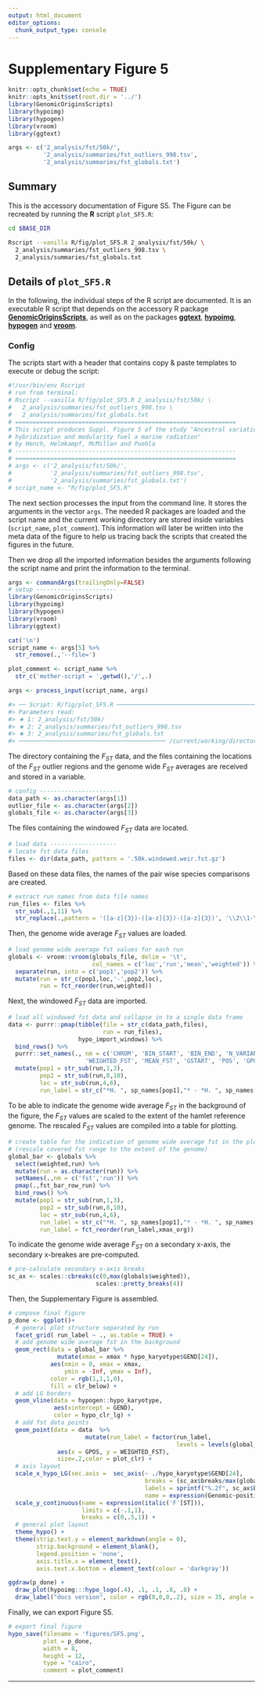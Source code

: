 ```yaml
---
output: html_document
editor_options:
  chunk_output_type: console
---
```

# Supplementary Figure 5

```r
knitr::opts_chunk$set(echo = TRUE)
knitr::opts_knit$set(root.dir = '../')
library(GenomicOriginsScripts)
library(hypoimg)
library(hypogen)
library(vroom)
library(ggtext)

args <- c('2_analysis/fst/50k/',
          '2_analysis/summaries/fst_outliers_998.tsv',
          '2_analysis/summaries/fst_globals.txt')
```

## Summary

This is the accessory documentation of Figure S5.
The Figure can be recreated by running the **R** script `plot_SF5.R`:

```sh
cd $BASE_DIR

Rscript --vanilla R/fig/plot_SF5.R 2_analysis/fst/50k/ \
  2_analysis/summaries/fst_outliers_998.tsv \
  2_analysis/summaries/fst_globals.txt

```

## Details of `plot_SF5.R`

In the following, the individual steps of the R script are documented.
It is an executable R script that depends on the accessory R package [**GenomicOriginsScripts**](https://k-hench.github.io/GenomicOriginsScripts), as well as on the packages [**ggtext**](https://wilkelab.org/ggtext/), [**hypoimg**](https://k-hench.github.io/hypoimg), [**hypogen**](https://k-hench.github.io/hypogen) and [**vroom**](https://vroom.r-lib.org/).

### Config

The scripts start with a header that contains copy & paste templates to execute or debug the script:

```r
#!/usr/bin/env Rscript
# run from terminal:
# Rscript --vanilla R/fig/plot_SF5.R 2_analysis/fst/50k/ \
#   2_analysis/summaries/fst_outliers_998.tsv \
#   2_analysis/summaries/fst_globals.txt
# ===============================================================
# This script produces Suppl. Figure 5 of the study "Ancestral variation,
# hybridization and modularity fuel a marine radiation"
# by Hench, Helmkampf, McMillan and Puebla
# ---------------------------------------------------------------
# ===============================================================
# args <- c('2_analysis/fst/50k/',
#           '2_analysis/summaries/fst_outliers_998.tsv',
#           '2_analysis/summaries/fst_globals.txt')
# script_name <- "R/fig/plot_SF5.R"
```

The next section processes the input from the command line.
It stores the arguments in the vector `args`.
The needed R packages are loaded and the script name and the current working directory are stored inside variables (`script_name`, `plot_comment`).
This information will later be written into the meta data of the figure to help us tracing back the scripts that created the figures in the future.

Then we drop all the imported information besides the arguments following the script name and print the information to the terminal.

```r
args <- commandArgs(trailingOnly=FALSE)
# setup -----------------------
library(GenomicOriginsScripts)
library(hypoimg)
library(hypogen)
library(vroom)
library(ggtext)

cat('\n')
script_name <- args[5] %>%
  str_remove(.,'--file=')

plot_comment <- script_name %>%
  str_c('mother-script = ',getwd(),'/',.)

args <- process_input(script_name, args)
```

```r
#> ── Script: R/fig/plot_SF5.R ────────────────────────────────────────────
#> Parameters read:
#> ★ 1: 2_analysis/fst/50k/
#> ★ 2: 2_analysis/summaries/fst_outliers_998.tsv
#> ★ 3: 2_analysis/summaries/fst_globals.txt
#> ────────────────────────────────────────── /current/working/directory ──
```

The directory containing the $F_{ST}$ data, and the files containing the locations
of the $F_{ST}$ outlier regions and the genome wide $F_{ST}$ averages are
received and stored in a variable.

```r
# config -----------------------
data_path <- as.character(args[1])
outlier_file <- as.character(args[2])
globals_file <- as.character(args[3])
```

The files containing the windowed $F_{ST}$ data are located.

```r
# load data -------------------
# locate fst data files
files <- dir(data_path, pattern = '.50k.windowed.weir.fst.gz')
```

Based on these data files, the names of the pair wise species comparisons are created.

```r
# extract run names from data file names
run_files <- files %>%
  str_sub(.,1,11) %>%
  str_replace(.,pattern = '([a-z]{3})-([a-z]{3})-([a-z]{3})', '\\2\\1-\\3\\1')
```

Then, the genome wide average $F_{ST}$ values are loaded.

```r
# load genome wide average fst values for each run
globals <- vroom::vroom(globals_file, delim = '\t',
                        col_names = c('loc','run','mean','weighted')) %>%
  separate(run, into = c('pop1','pop2')) %>%
  mutate(run = str_c(pop1,loc,'-',pop2,loc),
         run = fct_reorder(run,weighted))
```

Next, the windowed $F_{ST}$ data are imported.

```r
# load all windowed fst data and collapse in to a single data frame
data <- purrr::pmap(tibble(file = str_c(data_path,files),
                           run = run_files),
                    hypo_import_windows) %>%
  bind_rows() %>%
  purrr::set_names(., nm = c('CHROM', 'BIN_START', 'BIN_END', 'N_VARIANTS',
                      'WEIGHTED_FST', 'MEAN_FST', 'GSTART', 'POS', 'GPOS', 'run')) %>%
  mutate(pop1 = str_sub(run,1,3),
         pop2 = str_sub(run,8,10),
         loc = str_sub(run,4,6),
         run_label = str_c("*H. ", sp_names[pop1],"* - *H. ", sp_names[pop2],"*<br>(",loc_names[loc],")" ))
```

To be able to indicate the genome wide average $F_{ST}$ in the background of the
figure, the $F_{ST}$ values are scaled to the extent of  the hamlet reference genome.
The rescaled $F_{ST}$ values are compiled into a table for plotting.

```r
# create table for the indication of genome wide average fst in the plot background
# (rescale covered fst range to the extent of the genome)
global_bar <- globals %>%
  select(weighted,run) %>%
  mutate(run = as.character(run)) %>%
  setNames(.,nm = c('fst','run')) %>%
  pmap(.,fst_bar_row_run) %>%
  bind_rows() %>%
  mutate(pop1 = str_sub(run,1,3),
         pop2 = str_sub(run,8,10),
         loc = str_sub(run,4,6),
         run_label = str_c("*H. ", sp_names[pop1],"* - *H. ", sp_names[pop2],"*<br>(",loc_names[loc],")" ),
         run_label = fct_reorder(run_label,xmax_org))
```

To indicate the genome wide average $F_{ST}$ on a secondary x-axis, the secondary
x-breakes are pre-computed.

```r
# pre-calculate secondary x-axis breaks
sc_ax <- scales::cbreaks(c(0,max(globals$weighted)),
                         scales::pretty_breaks(4))
```

Then, the Supplementary Figure is assembled.

```r
# compose final figure
p_done <- ggplot()+
  # general plot structure separated by run
  facet_grid( run_label ~ ., as.table = TRUE) +
  # add genome wide average fst in the background
  geom_rect(data = global_bar %>%
              mutate(xmax = xmax * hypo_karyotype$GEND[24]),
            aes(xmin = 0, xmax = xmax,
                ymin = -Inf, ymax = Inf),
            color = rgb(1,1,1,0),
            fill = clr_below) +
  # add LG borders
  geom_vline(data = hypogen::hypo_karyotype,
             aes(xintercept = GEND),
             color = hypo_clr_lg) +
  # add fst data points
  geom_point(data = data  %>%
                      mutate(run_label = factor(run_label,
                                                levels = levels(global_bar$run_label))),
              aes(x = GPOS, y = WEIGHTED_FST),
              size=.2,color = plot_clr) +
  # axis layout
  scale_x_hypo_LG(sec.axis =  sec_axis(~ ./hypo_karyotype$GEND[24],
                                       breaks = (sc_ax$breaks/max(globals$weighted)),
                                       labels = sprintf("%.2f", sc_ax$breaks),
                                       name = expression(Genomic~position/~Genome~wide~weighted~italic(F[ST])))) +
  scale_y_continuous(name = expression(italic('F'[ST])),
                     limits = c(-.1,1),
                     breaks = c(0,.5,1)) +
  # general plot layout
  theme_hypo() +
  theme(strip.text.y = element_markdown(angle = 0),
        strip.background = element_blank(),
        legend.position = 'none',
        axis.title.x = element_text(),
        axis.text.x.bottom = element_text(colour = 'darkgray'))
```

```r
ggdraw(p_done) + 
  draw_plot(hypoimg:::hypo_logo(.4), .1, .1, .8, .8) +
  draw_label("docs version", color = rgb(0,0,0,.2), size = 35, angle = 45)
```

Finally, we can export Figure S5.

```r
# export final figure
hypo_save(filename = 'figures/SF5.png',
          plot = p_done,
          width = 8,
          height = 12,
          type = "cairo",
          comment = plot_comment)
```

---
